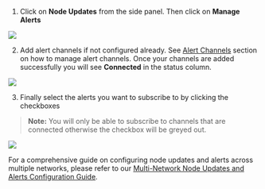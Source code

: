 1. Click on **Node Updates** from the side panel. Then click on **Manage Alerts**

![](/images/alert-flow-instr-12.png)

2. Add alert channels if not configured already. See [Alert Channels](/channels/introduction) section on how to manage alert channels. Once your channels are added successfully you will see **Connected** in the status column.

![](/images/alert-flow-instr-6.png)

3. Finally select the alerts you want to subscribe to by clicking the checkboxes
> **Note:** You will only be able to subscribe to channels that are connected otherwise the checkbox will be greyed out.

![](/images/alert-flow-instr-13.png)

For a comprehensive guide on configuring node updates and alerts across multiple networks, please refer to our [Multi-Network Node Updates and Alerts Configuration Guide](#). <!-- Add the actual link to your new documentation here -->

